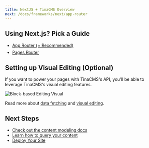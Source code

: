 ```yaml
---
title: NextJS + TinaCMS Overview
next: /docs/frameworks/next/app-router
---
```


## Using Next.js? Pick a Guide

- [App Router (⭐ Recommended)](/docs/frameworks/next/app-router/)
- [Pages Router](/docs/frameworks/next/pages-router)

## Setting up Visual Editing (Optional)

If you want to power your pages with TinaCMS's API, you'll be able to leverage TinaCMS's visual editing features.

![Block-based Editing Visual](/gif/blocks.gif)

Read more about [data fetching](/docs/features/data-fetching/) and [visual editing](/docs/contextual-editing/overview/).

## Next Steps

- [Check out the content modeling docs](/docs/schema/)
- [Learn how to query your content](/docs/features/data-fetching/)
- [Deploy Your Site](/docs/tina-cloud)